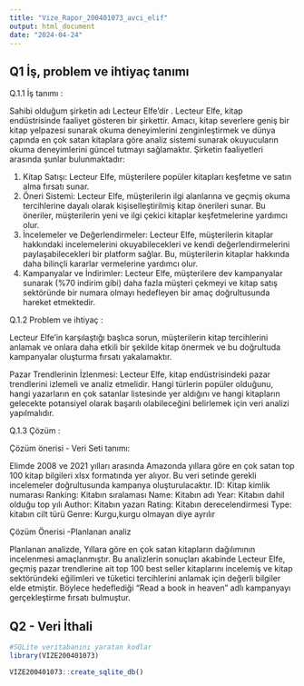```yaml
---
title: "Vize_Rapor_200401073_avci_elif"
output: html_document
date: "2024-04-24"
---
```


## Q1 İş, problem ve ihtiyaç tanımı

Q.1.1 İş tanımı : 

Sahibi olduğum şirketin  adı Lecteur Elfe'dir . Lecteur Elfe, kitap endüstrisinde faaliyet gösteren bir şirkettir. Amacı, kitap severlere geniş bir kitap yelpazesi sunarak okuma deneyimlerini zenginleştirmek ve dünya çapında en çok satan kitaplara göre analiz sistemi sunarak okuyucuların okuma deneyimlerini güncel tutmayı sağlamaktır. Şirketin faaliyetleri arasında şunlar bulunmaktadır:


1.	Kitap Satışı: Lecteur Elfe, müşterilere popüler kitapları keşfetme ve satın alma fırsatı sunar.
2.	Öneri Sistemi: Lecteur Elfe, müşterilerin ilgi alanlarına ve geçmiş okuma tercihlerine dayalı olarak kişiselleştirilmiş kitap önerileri sunar. Bu öneriler, müşterilerin yeni ve ilgi çekici kitaplar keşfetmelerine yardımcı olur.
3.	İncelemeler ve Değerlendirmeler: Lecteur Elfe, müşterilerin kitaplar hakkındaki incelemelerini okuyabilecekleri ve kendi değerlendirmelerini paylaşabilecekleri bir platform sağlar. Bu, müşterilerin kitaplar hakkında daha bilinçli kararlar vermelerine yardımcı olur.
4.	Kampanyalar ve İndirimler: Lecteur Elfe, müşterilere dev kampanyalar sunarak (%70 indirim gibi) daha fazla müşteri çekmeyi ve kitap satış sektöründe bir numara olmayı hedefleyen bir amaç doğrultusunda hareket etmektedir.

Q.1.2 Problem ve ihtiyaç : 

Lecteur Elfe’in karşılaştığı başlıca sorun, müşterilerin kitap tercihlerini anlamak ve onlara daha etkili bir şekilde kitap önermek ve bu doğrultuda kampanyalar oluşturma fırsatı yakalamaktır.

Pazar Trendlerinin İzlenmesi: Lecteur Elfe, kitap endüstrisindeki pazar trendlerini izlemeli ve analiz etmelidir. Hangi türlerin popüler olduğunu, hangi yazarların en çok satanlar listesinde yer aldığını ve hangi kitapların gelecekte potansiyel olarak başarılı olabileceğini belirlemek için veri analizi yapılmalıdır.

Q.1.3 Çözüm :

Çözüm önerisi - Veri Seti tanımı:

Elimde 2008 ve 2021 yılları arasında Amazonda yıllara göre en çok satan top 100 kitap bilgileri  xlsx formatında yer alıyor. Bu veri setinde gerekli incelemeler doğrultusunda kampanya oluşturulacaktır.
ID: Kitap kimlik numarası
Ranking: Kitabın sıralaması
Name: Kitabın adı
Year: Kitabın dahil olduğu top yılı
Author: Kitabın yazarı
Rating: Kitabın derecelendirmesi
Type: kitabın cilt türü
Genre: Kurgu,kurgu olmayan diye ayrılır

Çözüm Önerisi -Planlanan analiz

Planlanan analizde, Yıllara göre en çok satan kitapların dağılımının incelenmesi amaçlanmıştır.
Bu analizlerin sonuçları akabinde Lecteur Elfe, geçmiş pazar trendlerine ait top 100 best seller kitaplarını incelemiş ve kitap sektöründeki eğilimleri ve tüketici tercihlerini anlamak için değerli bilgiler elde etmiştir. Böylece hedeflediği “Read a book in heaven” adlı kampanyayı gerçekleştirme fırsatı bulmuştur.


## Q2 - Veri İthali
```r
#SQLite veritabanını yaratan kodlar 
library(VIZE200401073)

VIZE200401073::create_sqlite_db()

```
